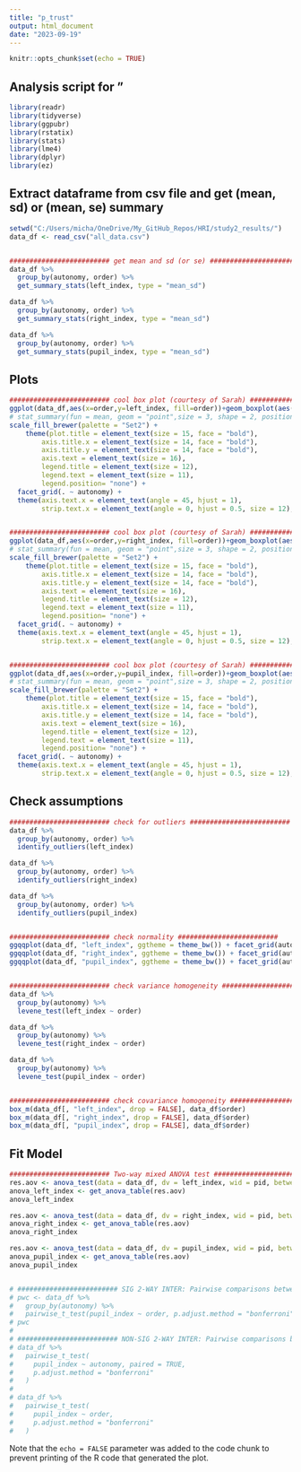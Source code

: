 ```yaml
---
title: "p_trust"
output: html_document
date: "2023-09-19"
---
```


```r
knitr::opts_chunk$set(echo = TRUE)
```

## Analysis script for "

```r
library(readr)
library(tidyverse)
library(ggpubr)
library(rstatix)
library(stats)
library(lme4)
library(dplyr)
library(ez)
```


## Extract dataframe from csv file and get (mean, sd) or (mean, se) summary

```r

setwd("C:/Users/micha/OneDrive/My_GitHub_Repos/HRI/study2_results/")
data_df <- read_csv("all_data.csv")


######################### get mean and sd (or se) ######################### 
data_df %>%
  group_by(autonomy, order) %>%
  get_summary_stats(left_index, type = "mean_sd")

data_df %>%
  group_by(autonomy, order) %>%
  get_summary_stats(right_index, type = "mean_sd")

data_df %>%
  group_by(autonomy, order) %>%
  get_summary_stats(pupil_index, type = "mean_sd")

```

## Plots

```r

######################### cool box plot (courtesy of Sarah) ######################### 
ggplot(data_df,aes(x=order,y=left_index, fill=order))+geom_boxplot(aes(fill=order)) + labs( x = "Order", y = "left_index", fill = "Order") +   theme_minimal() +
# stat_summary(fun = mean, geom = "point",size = 3, shape = 2, position = position_dodge(0.75), show.legend = FALSE) +
scale_fill_brewer(palette = "Set2") +
    theme(plot.title = element_text(size = 15, face = "bold"),
        axis.title.x = element_text(size = 14, face = "bold"),
        axis.title.y = element_text(size = 14, face = "bold"),
        axis.text = element_text(size = 16),
        legend.title = element_text(size = 12),
        legend.text = element_text(size = 11),
        legend.position= "none") +
  facet_grid(. ~ autonomy) +
  theme(axis.text.x = element_text(angle = 45, hjust = 1),
        strip.text.x = element_text(angle = 0, hjust = 0.5, size = 12), legend.position = "none")


######################### cool box plot (courtesy of Sarah) ######################### 
ggplot(data_df,aes(x=order,y=right_index, fill=order))+geom_boxplot(aes(fill=order)) + labs( x = "Order", y = "right_index", fill = "Order") +   theme_minimal() +
# stat_summary(fun = mean, geom = "point",size = 3, shape = 2, position = position_dodge(0.75), show.legend = FALSE) +
scale_fill_brewer(palette = "Set2") +
    theme(plot.title = element_text(size = 15, face = "bold"),
        axis.title.x = element_text(size = 14, face = "bold"),
        axis.title.y = element_text(size = 14, face = "bold"),
        axis.text = element_text(size = 16),
        legend.title = element_text(size = 12),
        legend.text = element_text(size = 11),
        legend.position= "none") +
  facet_grid(. ~ autonomy) +
  theme(axis.text.x = element_text(angle = 45, hjust = 1),
        strip.text.x = element_text(angle = 0, hjust = 0.5, size = 12), legend.position = "none")


######################### cool box plot (courtesy of Sarah) ######################### 
ggplot(data_df,aes(x=order,y=pupil_index, fill=order))+geom_boxplot(aes(fill=order)) + labs( x = "Order", y = "Pupil Diameter", fill = "Order") +   theme_minimal() +
# stat_summary(fun = mean, geom = "point",size = 3, shape = 2, position = position_dodge(0.75), show.legend = FALSE) +
scale_fill_brewer(palette = "Set2") +
    theme(plot.title = element_text(size = 15, face = "bold"),
        axis.title.x = element_text(size = 14, face = "bold"),
        axis.title.y = element_text(size = 14, face = "bold"),
        axis.text = element_text(size = 16),
        legend.title = element_text(size = 12),
        legend.text = element_text(size = 11),
        legend.position= "none") +
  facet_grid(. ~ autonomy) +
  theme(axis.text.x = element_text(angle = 45, hjust = 1),
        strip.text.x = element_text(angle = 0, hjust = 0.5, size = 12), legend.position = "none")

```


## Check assumptions

```r

######################### check for outliers ######################### 
data_df %>%
  group_by(autonomy, order) %>%
  identify_outliers(left_index)

data_df %>%
  group_by(autonomy, order) %>%
  identify_outliers(right_index)

data_df %>%
  group_by(autonomy, order) %>%
  identify_outliers(pupil_index)


######################### check normality #########################
ggqqplot(data_df, "left_index", ggtheme = theme_bw()) + facet_grid(autonomy ~ order)
ggqqplot(data_df, "right_index", ggtheme = theme_bw()) + facet_grid(autonomy ~ order)
ggqqplot(data_df, "pupil_index", ggtheme = theme_bw()) + facet_grid(autonomy ~ order)


######################### check variance homogeneity ######################### 
data_df %>%
  group_by(autonomy) %>%
  levene_test(left_index ~ order)

data_df %>%
  group_by(autonomy) %>%
  levene_test(right_index ~ order)

data_df %>%
  group_by(autonomy) %>%
  levene_test(pupil_index ~ order)


######################### check covariance homogeneity ######################### 
box_m(data_df[, "left_index", drop = FALSE], data_df$order)
box_m(data_df[, "right_index", drop = FALSE], data_df$order)
box_m(data_df[, "pupil_index", drop = FALSE], data_df$order)

```


## Fit Model

```r

######################### Two-way mixed ANOVA test #########################  
res.aov <- anova_test(data = data_df, dv = left_index, wid = pid, between = order, within = autonomy)
anova_left_index <- get_anova_table(res.aov)
anova_left_index

res.aov <- anova_test(data = data_df, dv = right_index, wid = pid, between = order, within = autonomy)
anova_right_index <- get_anova_table(res.aov)
anova_right_index

res.aov <- anova_test(data = data_df, dv = pupil_index, wid = pid, between = order, within = autonomy)
anova_pupil_index <- get_anova_table(res.aov)
anova_pupil_index


# ######################### SIG 2-WAY INTER: Pairwise comparisons between group levels #########################  
# pwc <- data_df %>%
#   group_by(autonomy) %>%
#   pairwise_t_test(pupil_index ~ order, p.adjust.method = "bonferroni")
# pwc
# 
# ######################### NON-SIG 2-WAY INTER: Pairwise comparisons between group levels #########################
# data_df %>%
#   pairwise_t_test(
#     pupil_index ~ autonomy, paired = TRUE, 
#     p.adjust.method = "bonferroni"
#   )
# 
# data_df %>%
#   pairwise_t_test(
#     pupil_index ~ order, 
#     p.adjust.method = "bonferroni"
#   )

```


Note that the `echo = FALSE` parameter was added to the code chunk to prevent printing of the R code that generated the plot.

